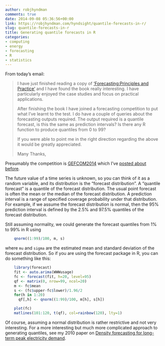 ```yaml
---
author: robjhyndman
comments: true
date: 2014-09-08 05:36:56+00:00
link: https://robjhyndman.com/hyndsight/quantile-forecasts-in-r/
slug: quantile-forecasts-in-r
title: Generating quantile forecasts in R
categories:
- computing
- energy
- forecasting
- R
- statistics
---
```


From today's email:



>I have just finished reading a copy of ['Forecasting:Principles and Practice'](http://www.otexts.org/fpp) and I have found the book really interesting. I have particularly enjoyed the case studies and focus on practical applications.
>
>After finishing the book I have joined a forecasting competition to put what I've learnt to the test. I do have a couple of queries about the forecasting outputs required. The output required is a quantile forecast, is this the same as prediction intervals? Is there any R function to produce quantiles from 0 to 99?
>
>If you were able to point me in the right direction regarding the above it would be greatly appreciated.
>
>Many Thanks,



<!-- more -->

Presumably the competition is [GEFCOM2014](http://www.gefcom.org) which I've [posted about before](https://robjhyndman.com/hyndsight/gefcom-2014/).

The future value of a time series is unknown, so you can think of it as a random variable, and its distribution is the "forecast distribution". A "quantile forecast" is a quantile of the forecast distribution. The usual point forecast is often the mean or the median of the forecast distribution. A prediction interval is a range of specified coverage probability under that distribution. For example, if we assume the forecast distribution is normal, then the 95% prediction interval is defined by the 2.5% and 97.5% quantiles of the forecast distribution.

Still assuming normality, we could generate the forecast quantiles from 1% to 99% in R using


```r
    qnorm((1:99)/100, m, s)
```

where `mu` and `sigma` are the estimated mean and standard deviation of the forecast distribution. So if you are using the forecast package in R, you can do something like this:

```r
    library(forecast)
    fit <- auto.arima(WWWusage)
    fc <- forecast(fit, h=20, level=95)
    qf <- matrix(0, nrow=99, ncol=20)
    m <- fc$mean
    s <- (fc$upper-fc$lower)/1.96/2
    for(h in 1:20)
      qf[,h] <- qnorm((1:99)/100, m[h], s[h])

    plot(fc)
    matlines(101:120, t(qf), col=rainbow(120), lty=1)
```

Of course, assuming a normal distribution is rather restrictive and not very interesting. For a more interesting but much more complicated approach to generating quantiles, see my 2010 paper on [Density forecasting for long-term peak electricity demand](/publications/peak-electricity-demand/).
